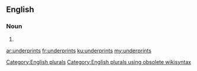 ==English==

===Noun===
{{head|en}}

# {{plural of|underprint}}

[[Category:English plurals]][[Category:English plurals using obsolete wikisyntax]]

[[ar:underprints]]
[[fr:underprints]]
[[ku:underprints]]
[[my:underprints]]